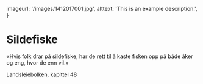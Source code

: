   imageurl: '/images/1412017001.jpg',
  alttext: 'This is an example description.',
}
 

# Sildefiske

«Hvis folk drar på sildefiske, har de rett til å kaste fisken opp på både åker og eng, hvor de enn vil.»

Landsleiebolken, kapittel 48
